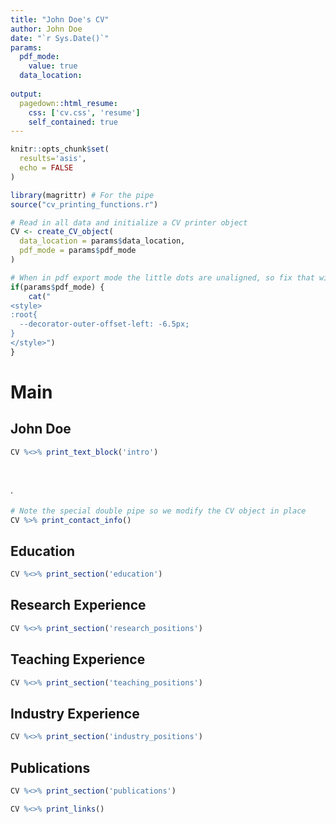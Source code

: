 ```yaml
---
title: "John Doe's CV"
author: John Doe
date: "`r Sys.Date()`"
params:
  pdf_mode:
    value: true
  data_location:
    
output:
  pagedown::html_resume:
    css: ['cv.css', 'resume']
    self_contained: true
---
```


```r
knitr::opts_chunk$set(
  results='asis', 
  echo = FALSE
)

library(magrittr) # For the pipe
source("cv_printing_functions.r")

# Read in all data and initialize a CV printer object
CV <- create_CV_object(
  data_location = params$data_location,  
  pdf_mode = params$pdf_mode
)

```


```r
# When in pdf export mode the little dots are unaligned, so fix that with some conditional CSS.
if(params$pdf_mode) {
    cat("
<style>
:root{
  --decorator-outer-offset-left: -6.5px;
}
</style>")
}
```


Main
================================================================================

John Doe {#title}
--------------------------------------------------------------------------------

```r
CV %<>% print_text_block('intro')
```
<br/><br/>·
```r
# Note the special double pipe so we modify the CV object in place
CV %>% print_contact_info()
```



Education {data-icon=graduation-cap data-concise=true}
--------------------------------------------------------------------------------

```r
CV %<>% print_section('education')
```



Research Experience {data-icon=suitcase}
--------------------------------------------------------------------------------

```r
CV %<>% print_section('research_positions')
```



Teaching Experience {data-icon=chalkboard-teacher}
--------------------------------------------------------------------------------

```r
CV %<>% print_section('teaching_positions')
```

Industry Experience {data-icon=building-o}
--------------------------------------------------------------------------------

```r
CV %<>% print_section('industry_positions')
```


Publications {data-icon=search}
--------------------------------------------------------------------------------

```r
CV %<>% print_section('publications')
```



```r
CV %<>% print_links()
```


